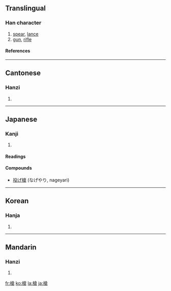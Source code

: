 {{see|枪}}

==Translingual==
===Han character===
{{Han char|rn=75|rad=木|as=10|sn=14|four=4896<sub>7</sub>|canj=木人戈口 (DOIR)}}
# [[spear]], [[lance]]
# [[gun]], [[rifle]]
====References====
{{Han ref|kx=0546.090|dkj=15319|dj=0934.010|hdz=21266.050|uh=69CD|ud=27085|bh=BA6A|bd=47722}}

----
==Cantonese==
===Hanzi===
{{yue-hanzi|jyut=|y=cheung1}}
# {{defn|Cantonese}}

----
==Japanese==
===Kanji===
{{ja-kanji|grade=|rs=木10}}
# {{defn|Japanese}} 
====Readings====
{{ja-readings|on=[[そう]] (sō), [[しょう]] (shō)|kun=[[やり]] (yari)}}

====Compounds====
* [[投げ槍]] (なげやり, nageyari)

----
==Korean==
===Hanja===
{{ko-hanja|hangeul=[[창]], [[쟁]]|eumhun=|rv=chang, jaeng|mr=ch'ang, chaeng|y=chang, cayng}}
# {{defn|Korean}}

----
==Mandarin==
===Hanzi===
{{cmn-hanzi|sim=枪|pin=[[chēng]] (cheng1), [[qiāng]] (qiang1)|wg=ch'eng<sup>1</sup>, ch'iang<sup>1</sup>}}
# {{defn|Mandarin}}

[[fr:槍]]
[[ko:槍]]
[[la:槍]]
[[ja:槍]]
